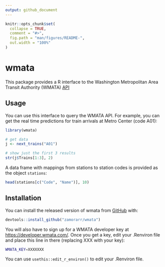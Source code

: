 ```yaml
---
output: github_document
---
```


<!-- README.md is generated from README.Rmd. Please edit that file -->

```r
knitr::opts_chunk$set(
  collapse = TRUE,
  comment = "#>",
  fig.path = "man/figures/README-",
  out.width = "100%"
)
```
# wmata

This package provides a R interface to the Washington Metropolitan Area Transit Authority (WMATA) [API](https://developer.wmata.com/)

## Usage
You can use this interface to query the WMATA API. For example, you can get the real time predictions for train arrivals at Metro Center (code A01):

```r
library(wmata)

# get data
j <- next_trains("A01")

# show just the first 3 results
str(j$Trains[1:3], 2)
```

A data frame with mappings from stations to station codes is provided as the object `stations`:

```r
head(stations[c("Code", "Name")], 10)
```

## Installation

You can install the released version of wmata from [GitHub](https://github.com/zamorarr/wmata) with:

```r
devtools::install_github("zamorarr/wmata")
```

You will also have to sign up for a WMATA developer key at [https://developer.wmata.com/](https://developer.wmata.com/). Once you get a key, edit your .Renviron file and place this line in there (replacing XXX with your key):

```sh
WMATA_KEY=XXXXXXX
```

You can use `usethis::edit_r_environ()` to edit your .Renviron file.
